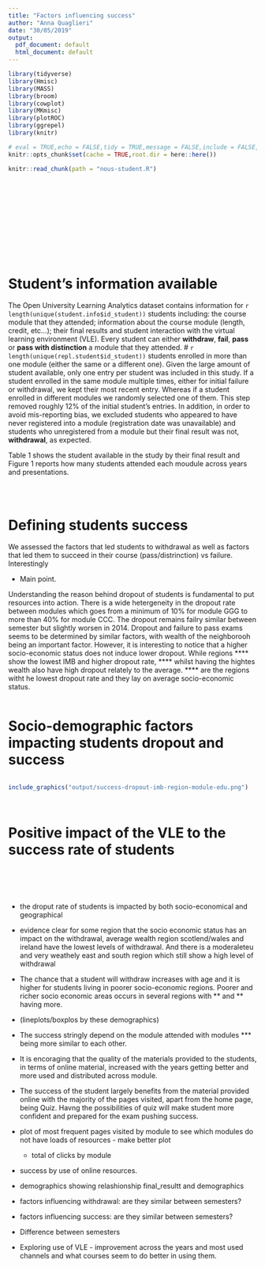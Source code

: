 ```yaml
---
title: "Factors influencing success"
author: "Anna Quaglieri"
date: "30/05/2019"
output:
  pdf_document: default
  html_document: default
---
```


```r
library(tidyverse)
library(Hmisc)
library(MASS)
library(broom)
library(cowplot)
library(MKmisc)
library(plotROC)
library(ggrepel)
library(knitr)

# eval = TRUE,echo = FALSE,tidy = TRUE,message = FALSE,include = FALSE,warning = FALSE,
knitr::opts_chunk$set(cache = TRUE,root.dir = here::here())
```


```r
knitr::read_chunk(path = "nous-student.R")
```

```r
```

```r
```

```r
```

```r
```

```r
```


```r
```


```r
```


```r
```

```r
```


```r
```

```r
```

```r
```


# Student's information available



The Open University Learning Analytics dataset contains information for `r length(unique(student.info$id_student))` students including: the course module that they attended; information about the course module (length, credit, etc...); their final results and student interaction with the virtual learning environment (VLE). Every student can either **withdraw**, **fail**, **pass** or **pass with distinction** a module that they attended. # `r length(unique(repl.student$id_student))` students enrolled in more than one module (either the same or a different one). Given the large amount of student available, only one entry per student was included in this study. If a student enrolled in the same module multiple times, either for initial failure or withdrawal, we kept their most recent entry. Whereas if a student enrolled in different modules we randomly selected one of them. This step removed roughly 12% of the initial student's entries. In addition, in order to avoid mis-reporting bias, we excluded students who appeared to have never registered into a module (registration date was unavailable) and students who unregistered from a module but their final result was not, **withdrawal**, as expected.  

Table 1 shows the student available in the study by their final result and Figure 1 reports how many students attended each moudule across years and presentations.   

```r
```


```r
```

```r
```

# Defining students success

We assessed the factors that led students to withdrawal as well as factors that led them to succeed in their course (pass/distrinction) vs failure. 
Interestingly 


* Main point. 

Understanding the reason behind dropout of students is fundamental to put resources into action. There is a wide hetergeneity in the dropout rate between modules which goes from a minimum of 10% for module GGG to more than 40% for module CCC. The dropout remains failry similar between semester but slightly worsen in 2014. Dropout and failure to pass exams seems to be determined by similar factors, with wealth of the neighborooh being an important factor. However, it is interesting to notice that a higher socio-economic status does not  induce lower dropout. While regions **** show the lowest IMB and higher dropout rate, **** whilst having the hightes wealth also have high dropout relately to the average. **** are the regions witht he lowest dropout rate and they lay on average socio-economic status.       


```r
```


# Socio-demographic factors impacting students dropout and success

```r
```


```r
include_graphics("output/success-dropout-imb-region-module-edu.png")
```
   
  
```r
```


```r

```



# Positive impact of the VLE to the success rate of students

```r
```

```r
```


```r
```


```r
```


```r

```


- the droput rate of students is impacted by both socio-economical and geographical

- evidence clear for some region that the socio economic status has an impact on the withdrawal, average wealth region scotlend/wales and ireland have the lowest levels of withdrawal. And there is a moderaleteu and very weathely east and south region which still show a high level of withdrawal

- The chance that a student will withdraw increases with age and it is higher for students living in poorer socio-economic regions. Poorer and richer socio economic areas occurs in several regions with ** and ** having more. 

* (lineplots/boxplos by these demographics)

- The success stringly depend on the module attended with modules *** being more similar to each other. 
- It is encoraging that the quality of the materials provided to the students, in terms of online material, increased with the years getting better and more used and distributed across module. 
- The success of the student largely benefits from the material provided online with the majority of the pages visited, apart from the home page, being Quiz. Havng the possibilities of quiz will make student more confident and prepared for the exam pushing success.  


* plot of most frequent pages visited by module to see which modules do not have loads of resources - make better plot
  - total of clicks by module
* success by use of online resources. 



* demographics showing relashionship final_resultt and demographics
* factors influencing withdrawal: are they similar between semesters?
* factors influencing success: are they similar between semesters?
* Difference between semesters
* Exploring use of VLE - improvement across the years and most used channels and what courses seem to do better in using them. 